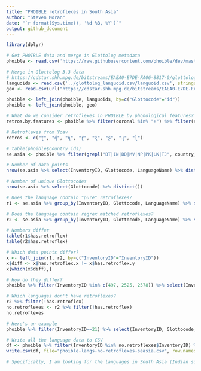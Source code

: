 ```yaml
---
title: "PHOIBLE retroflexes in South Asia"
author: "Steven Moran"
date: "`r format(Sys.time(), '%d %B, %Y')`"
output: github_document
---
```

  
```r
library(dplyr)
```

```r
# Get PHOIBLE data and merge in Glottolog metadata
phoible <- read.csv('https://raw.githubusercontent.com/phoible/dev/master/data/phoible.csv', stringsAsFactors = F)

# Merge in Glottolog 3.3 data
# https://cdstar.shh.mpg.de/bitstreams/EAEA0-E7DE-FA06-8817-0/glottolog_languoid.csv.zip
languoids <- read.csv('../glottolog_languoid.csv/languoid.csv', stringsAsFactors = FALSE) 
geo <- read.csv(url("https://cdstar.shh.mpg.de/bitstreams/EAEA0-E7DE-FA06-8817-0/languages_and_dialects_geo.csv"), stringsAsFactors = FALSE)

phoible <- left_join(phoible, languoids, by=c("Glottocode"="id"))
phoible <- left_join(phoible, geo)
```

```r
# What do we consider retroflexes in PHOIBLE by phonological features?
retros.by.features <- phoible %>% filter(coronal %in% "+") %>% filter(anterior %in% "-") %>% select(Phoneme) %>% distinct()
```

```r
# Retroflexes from Yoav
retros <- c("ʈ", "ɖ", "ɳ", "ɽ", "ʐ", "ʂ", "ɻ", "ɭ")
```

```r
# table(phoible$country_ids)
se.asia <- phoible %>% filter(grepl("BT|IN|BD|MV|NP|PK|LK|TJ", country_ids))

# Number of data points
nrow(se.asia %>% select(InventoryID, Glottocode, LanguageName) %>% distinct())

# Number of unique Glottocodes
nrow(se.asia %>% select(Glottocode) %>% distinct())
```

```r
# Does the language contain "pure" retroflexes?
r1 <- se.asia %>% group_by(InventoryID, Glottocode, LanguageName) %>% summarize(has.retroflex = any(Phoneme %in% c("ʈ", "ɖ", "ɳ", "ɽ", "ʐ", "ʂ", "ɻ", "ɭ")))

# Does the language contain regrex matched retroflexes?
r2 <- se.asia %>% group_by(InventoryID, Glottocode, LanguageName) %>% summarize(has.retroflex = any(grepl("ʈ|ɖ|ɳ|ɽ|ʐ|ʂ|ɻ|ɭ", Phoneme)))

# Numbers differ
table(r1$has.retroflex)
table(r2$has.retroflex)

# Which data points differ?
x <- left_join(r1, r2, by=c("InventoryID"="InventoryID"))
x$diff <- x$has.retroflex.x != x$has.retroflex.y
x[which(x$diff),]

# How do they differ?
phoible %>% filter(InventoryID %in% c(497, 2525, 2578)) %>% select(InventoryID, Glottocode, LanguageName, Phoneme, Allophones, country_ids)
```

```r
# Which languages don't have retroflexes?
r2 %>% filter(!has.retroflex)
no.retroflexes <- r2 %>% filter(!has.retroflex)
no.retroflexes

# Here's an example
phoible %>% filter(InventoryID==21) %>% select(InventoryID, Glottocode, LanguageName, Phoneme, country_ids)

# Write all the language data to CSV
df <- phoible %>% filter(InventoryID %in% no.retroflexes$InventoryID) %>% select(InventoryID, Glottocode, LanguageName, Phoneme, country_ids)
write.csv(df, file="phoible-langs-no-retroflexes-seasia.csv", row.names = F)
```

```r
# Specifically, I am looking for the languages in South Asia (Indian sub-continent) which do not have any retroflex sounds. I have already collected the PHOIBLE data for the languages which do have retroflex sounds in that area. The area of interest includes India, Pakistan, Nepal, Bangladesh, Bhutan, and the Tibetan plateau.
```

